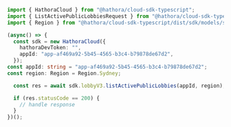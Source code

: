 ```typescript ListActivePublicLobbies.ts
import { HathoraCloud } from "@hathora/cloud-sdk-typescript";
import { ListActivePublicLobbiesRequest } from "@hathora/cloud-sdk-typescript/dist/sdk/models/operations";
import { Region } from "@hathora/cloud-sdk-typescript/dist/sdk/models/shared";

(async() => {
  const sdk = new HathoraCloud({
    hathoraDevToken: "",
    appId: "app-af469a92-5b45-4565-b3c4-b79878de67d2",
  });
const appId: string = "app-af469a92-5b45-4565-b3c4-b79878de67d2";
const region: Region = Region.Sydney;

  const res = await sdk.lobbyV3.listActivePublicLobbies(appId, region);

  if (res.statusCode == 200) {
    // handle response
  }
})();
```
